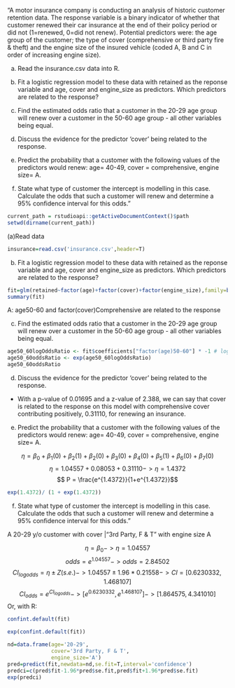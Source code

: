 "A motor insurance company is conducting an analysis of historic
customer retention data. The response variable is a binary 
indicator of whether that customer renewed their car insurance at
the end of their policy period or did not (1=renewed, 0=did not 
renew). Potential predictors were: the age group of the customer;
the type of cover (comprehensive or third party fire & theft) and
the engine size of the insured vehicle (coded A, B and C in order of 
increasing engine size). 

(a) Read the insurance.csv data into R.

(b) Fit a logistic regression model to these data with retained 
as the reponse variable and age, cover and engine_size as 
predictors. Which predictors are related to the response?

(c) Find the estimated odds ratio that a customer in the 20-29 
age group will renew over a customer in the 50-60 age group - all
other variables being equal.

(d) Discuss the evidence for the predictor ‘cover’ being related
to the response. 

(e) Predict the probability that a customer with the following 
values of the predictors would renew: age= 40-49, cover = 
comprehensive, engine size= A.

(f) State what type of customer the intercept is modelling in 
this case. Calculate the odds that such a customer will renew and
determine a 95% confidence interval for this odds."



```r
current_path = rstudioapi::getActiveDocumentContext()$path
setwd(dirname(current_path))
```
(a)Read data  

```r
insurance=read.csv('insurance.csv',header=T)
```
(b) Fit a logistic regression model to these data with retained 
as the reponse variable and age, cover and engine_size as 
predictors. Which predictors are related to the response?  

```r
fit=glm(retained~factor(age)+factor(cover)+factor(engine_size),family=binomial(),data=insurance)
summary(fit)
```
A: age50-60 and factor(cover)Comprehensive are related to the response  
  
(c) Find the estimated odds ratio that a customer in the 20-29 
age group will renew over a customer in the 50-60 age group - all
other variables being equal.
```r
age50_60logOddsRatio <- fit$coefficients["factor(age)50-60"] * -1 # log odds ratio == - \beta_3
age50_60oddsRatio <- exp(age50_60logOddsRatio)
age50_60oddsRatio
```
  
(d) Discuss the evidence for the predictor ‘cover’ being related
to the response. 
  
- With a p-value of 0.01695 and a z-value of 2.388, we can say that cover is related to the response on this model with comprehensive cover contributing positively, 0.31110, for renewing an insurance.

(e) Predict the probability that a customer with the following values of the predictors would renew: age= 40-49, cover = comprehensive, engine size= A.

$$ \eta = \beta_0 + \beta_1(0) + \beta_2(1) + \beta_2(0) + \beta_3(0) + \beta_4(0) + \beta_5(1) + \beta_6(0) + \beta_7(0)$$
$$ \eta = 1.04557 + 0.08053 + 0.31110 -> \eta = 1.4372 $$
$$ P = \frac{e^{1.4372}}{1+e^{1.4372}}$$
```r
exp(1.4372)/ (1 + exp(1.4372))
```

(f) State what type of customer the intercept is modelling in 
this case. Calculate the odds that such a customer will renew and
determine a 95% confidence interval for this odds."
  
A 20-29 y/o customer with cover |"3rd Party, F & T" with engine size A

$$\eta = \beta_0 -> \eta = 1.04557$$
$$ odds = e^{1.04557} -> odds = 2.84502 $$
$$ CI_{log odds} = \eta \pm Z(s.e.) -> 1.04557 \pm 1.96 * 0.21558 -> CI = [0.6230332,1.468107]$$
$$ CI_{odds} = e^{CI_{log odds}} -> [e^{0.6230332}, e^{1.468107}] -> [1.864575, 4.341010]$$
Or, with R:
```r
confint.default(fit)
```
```r
exp(confint.default(fit))
```
```r
nd=data.frame(age='20-29',
              cover='3rd Party, F & T',
              engine_size='A')
pred=predict(fit,newdata=nd,se.fit=T,interval='confidence')
predci=c(pred$fit-1.96*pred$se.fit,pred$fit+1.96*pred$se.fit)
exp(predci)
```

